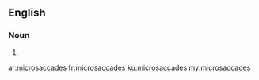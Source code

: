 ==English==

===Noun===
{{head|en|noun plural form}}

# {{plural of|microsaccade|lang=en}}

[[ar:microsaccades]]
[[fr:microsaccades]]
[[ku:microsaccades]]
[[my:microsaccades]]